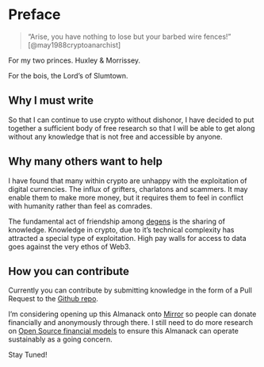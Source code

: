 # Preface {.unnumbered}

> "Arise, you have nothing to lose but your barbed wire fences!" [@may1988cryptoanarchist]

For my two princes. Huxley & Morrissey.

For the bois, the Lord's of Slumtown.

## Why I must write 
So that I can continue to use crypto without dishonor, I have decided to put together a sufficient body of free research so that I will be able to get along without any knowledge that is not free and accessible by anyone. 

## Why many others want to help
I have found that many within crypto are unhappy with the exploitation of digital currencies. The influx of grifters, charlatons and scammers. It may enable them to make more money, but it requires them to feel in conflict with humanity rather than feel as comrades. 

The fundamental act of friendship among [degens](./terms.qmd#degens) is the sharing of knowledge. Knowledge in crypto, due to it's technical complexity has attracted a special type of exploitation. High pay walls for access to data goes against the very ethos of Web3. 

## How you can contribute
Currently you can contribute by submitting knowledge in the form of a Pull Request to the [Github repo](https://github.com/HariSeldon23/degen-almanack).

I'm considering opening up this Almanack onto [Mirror](https://mirror.xyz/) so people can donate financially and anonymously through there. I still need to do more research on [Open Source financial models](http://www.catb.org/~esr/writings/magic-cauldron/) to ensure this Almanack can operate sustainably as a going concern. 

Stay Tuned!